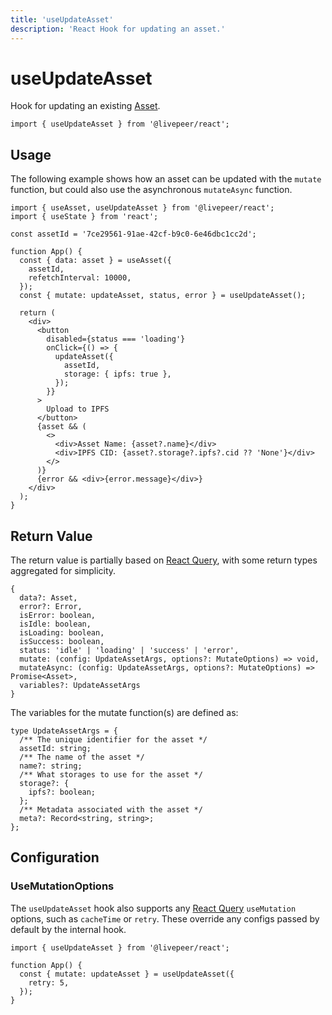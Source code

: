 ```yaml
---
title: 'useUpdateAsset'
description: 'React Hook for updating an asset.'
---
```


# useUpdateAsset

Hook for updating an existing [Asset](https://github.com/livepeer/livepeer.js/blob/main/packages/core/src/types/provider.ts).

```tsx
import { useUpdateAsset } from '@livepeer/react';
```

## Usage

The following example shows how an asset can be updated with the `mutate` function, but could also use the asynchronous `mutateAsync`
function.

```tsx {11, 18-21}
import { useAsset, useUpdateAsset } from '@livepeer/react';
import { useState } from 'react';

const assetId = '7ce29561-91ae-42cf-b9c0-6e46dbc1cc2d';

function App() {
  const { data: asset } = useAsset({
    assetId,
    refetchInterval: 10000,
  });
  const { mutate: updateAsset, status, error } = useUpdateAsset();

  return (
    <div>
      <button
        disabled={status === 'loading'}
        onClick={() => {
          updateAsset({
            assetId,
            storage: { ipfs: true },
          });
        }}
      >
        Upload to IPFS
      </button>
      {asset && (
        <>
          <div>Asset Name: {asset?.name}</div>
          <div>IPFS CID: {asset?.storage?.ipfs?.cid ?? 'None'}</div>
        </>
      )}
      {error && <div>{error.message}</div>}
    </div>
  );
}
```

## Return Value

The return value is partially based on [React Query](https://tanstack.com/query/v4/docs/reference/useMutation), with some return types
aggregated for simplicity.

```tsx
{
  data?: Asset,
  error?: Error,
  isError: boolean,
  isIdle: boolean,
  isLoading: boolean,
  isSuccess: boolean,
  status: 'idle' | 'loading' | 'success' | 'error',
  mutate: (config: UpdateAssetArgs, options?: MutateOptions) => void,
  mutateAsync: (config: UpdateAssetArgs, options?: MutateOptions) => Promise<Asset>,
  variables?: UpdateAssetArgs
}
```

The variables for the mutate function(s) are defined as:

```tsx
type UpdateAssetArgs = {
  /** The unique identifier for the asset */
  assetId: string;
  /** The name of the asset */
  name?: string;
  /** What storages to use for the asset */
  storage?: {
    ipfs?: boolean;
  };
  /** Metadata associated with the asset */
  meta?: Record<string, string>;
};
```

## Configuration

### UseMutationOptions

The `useUpdateAsset` hook also supports any [React Query](https://tanstack.com/query/v4/docs/reference/useMutation) `useMutation` options, such as
`cacheTime` or `retry`. These override any configs passed by default by the internal hook.

```tsx {5}
import { useUpdateAsset } from '@livepeer/react';

function App() {
  const { mutate: updateAsset } = useUpdateAsset({
    retry: 5,
  });
}
```
